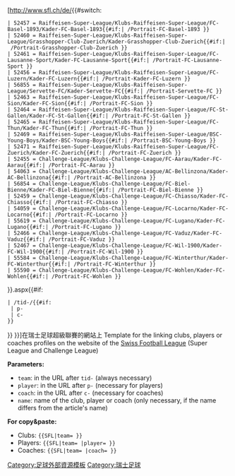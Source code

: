 <includeonly>[http://www.sfl.ch/de/{{#switch: {{{team|}}}
 | 52457 = Raiffeisen-Super-League/Klubs-Raiffeisen-Super-League/FC-Basel-1893/Kader-FC-Basel-1893{{#if:{{{player|}}}{{{coach|}}}| /Portrait-FC-Basel-1893 }}
 | 52460 = Raiffeisen-Super-League/Klubs-Raiffeisen-Super-League/Grasshopper-Club-Zuerich/Kader-Grasshopper-Club-Zuerich{{#if:{{{player|}}}{{{coach|}}}| /Portrait-Grasshopper-Club-Zuerich }}
 | 52461 = Raiffeisen-Super-League/Klubs-Raiffeisen-Super-League/FC-Lausanne-Sport/Kader-FC-Lausanne-Sport{{#if:{{{player|}}}{{{coach|}}}| /Portrait-FC-Lausanne-Sport }}
 | 52456 = Raiffeisen-Super-League/Klubs-Raiffeisen-Super-League/FC-Luzern/Kader-FC-Luzern{{#if:{{{player|}}}{{{coach|}}}| /Portrait-Kader-FC-Luzern }}
 | 56855 = Raiffeisen-Super-League/Klubs-Raiffeisen-Super-League/Servette-FC/Kader-Servette-FC{{#if:{{{player|}}}{{{coach|}}}| /Portrait-Servette-FC }}
 | 52463 = Raiffeisen-Super-League/Klubs-Raiffeisen-Super-League/FC-Sion/Kader-FC-Sion{{#if:{{{player|}}}{{{coach|}}}| /Portrait-FC-Sion }}
 | 52464 = Raiffeisen-Super-League/Klubs-Raiffeisen-Super-League/FC-St-Gallen/Kader-FC-St-Gallen{{#if:{{{player|}}}{{{coach|}}}| /Portrait-FC-St-Gallen }}
 | 52465 = Raiffeisen-Super-League/Klubs-Raiffeisen-Super-League/FC-Thun/Kader-FC-Thun{{#if:{{{player|}}}{{{coach|}}}| /Portrait-FC-Thun }}
 | 52469 = Raiffeisen-Super-League/Klubs-Raiffeisen-Super-League/BSC-Young-Boys/Kader-BSC-Young-Boys{{#if:{{{player|}}}{{{coach|}}}| /Portrait-BSC-Young-Boys }}
 | 52471 = Raiffeisen-Super-League/Klubs-Raiffeisen-Super-League/FC-Zuerich/Kader-FC-Zuerich{{#if:{{{player|}}}{{{coach|}}}| /Portrait-FC-Zuerich }}
 | 52455 = Challenge-League/Klubs-Challenge-League/FC-Aarau/Kader-FC-Aarau{{#if:{{{player|}}}{{{coach|}}}| /Portrait-FC-Aarau }}
 | 54063 = Challenge-League/Klubs-Challenge-League/AC-Bellinzona/Kader-AC-Bellinzona{{#if:{{{player|}}}{{{coach|}}}| /Portrait-AC-Bellinzona }}
 | 56854 = Challenge-League/Klubs-Challenge-League/FC-Biel-Bienne/Kader-FC-Biel-Bienne{{#if:{{{player|}}}{{{coach|}}}| /Portrait-FC-Biel-Bienne }}
 | 52459 = Challenge-League/Klubs-Challenge-League/FC-Chiasso/Kader-FC-Chiasso{{#if:{{{player|}}}{{{coach|}}}| /Portrait-FC-Chiasso }}
 | 54059 = Challenge-League/Klubs-Challenge-League/FC-Locarno/Kader-FC-Locarno{{#if:{{{player|}}}{{{coach|}}}| /Portrait-FC-Locarno }}
 | 55619 = Challenge-League/Klubs-Challenge-League/FC-Lugano/Kader-FC-Lugano{{#if:{{{player|}}}{{{coach|}}}| /Portrait-FC-Lugano }}
 | 52466 = Challenge-League/Klubs-Challenge-League/FC-Vaduz/Kader-FC-Vaduz{{#if:{{{player|}}}{{{coach|}}}| /Portrait-FC-Vaduz }}
 | 52467 = Challenge-League/Klubs-Challenge-League/FC-Wil-1900/Kader-FC-Wil-1900{{#if:{{{player|}}}{{{coach|}}}| /Portrait-FC-Wil-1900 }}
 | 55584 = Challenge-League/Klubs-Challenge-League/FC-Winterthur/Kader-FC-Winterthur{{#if:{{{player|}}}{{{coach|}}}| /Portrait-FC-Winterthur }}
 | 55590 = Challenge-League/Klubs-Challenge-League/FC-Wohlen/Kader-FC-Wohlen{{#if:{{{player|}}}{{{coach|}}}| /Portrait-FC-Wohlen }}
}}.aspx{{#if: {{{player|}}}{{{coach|}}}
 | /tid-{{{team}}}/{{#if:{{{player|}}}
  | p-{{{player}}}
  | c-{{{coach}}}
 }}
}} {{{name|{{PAGENAME}}}}}]在瑞士足球超級聯賽的網站上</includeonly><noinclude>
Template for the linking clubs, players or coaches profiles on the website of the [http://www.sfl.ch/Swiss-Football-League.aspx Swiss Football League] (Super League and Challenge League)

'''Parameters:'''
* <code>team</code>: in the URL after <code>tid-</code> (always necessary)
* <code>player</code>: in the URL after <code>p-</code> (necessary for players)
* <code>coach</code>: in the URL after <code>c-</code> (necessary for coaches)
* <code>name</code>: name of the club, player or coach (only necessary, if the name differs from the article's name)

'''For copy&paste:'''
* Clubs: <code><nowiki>{{SFL|team= }}</nowiki></code>
* Players: <code><nowiki>{{SFL|team= |player= }}</nowiki></code>
* Coaches: <code><nowiki>{{SFL|team= |coach= }}</nowiki></code>

[[Category:足球外部資源模板‎]]
[[Category:瑞士足球]]
</noinclude>